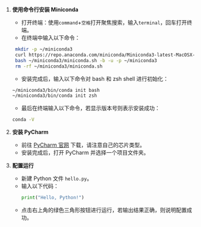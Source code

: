 1. **使用命令行安装 Miniconda**
   - 打开终端：使用`command`+`空格`打开聚焦搜索，输入`terminal`，回车打开终端。
   - 在终端中输入以下命令：
   ```bash
    mkdir -p ~/miniconda3
    curl https://repo.anaconda.com/miniconda/Miniconda3-latest-MacOSX-arm64.sh -o ~/miniconda3/miniconda.sh
    bash ~/miniconda3/miniconda.sh -b -u -p ~/miniconda3
    rm -rf ~/miniconda3/miniconda.sh
    ```
    - 安装完成后，输入以下命令对 bash 和 zsh shell 进行初始化：
    ```bash
    ~/miniconda3/bin/conda init bash
    ~/miniconda3/bin/conda init zsh
    ```
    - 最后在终端输入以下命令，若显示版本号则表示安装成功：
    ```bash
    conda -V
    ```

2. **安装 PyCharm**
   - 前往 [PyCharm 官网](https://www.jetbrains.com/pycharm/download/) 下载，请注意自己的芯片类型。
   - 安装完成后，打开 PyCharm 并选择一个项目文件夹。

4. **配置运行**
   - 新建 Python 文件 `hello.py`。
   - 输入以下代码：
     ```python
     print("Hello, Python!")
     ```
   - 点击右上角的绿色三角形按钮进行运行，若输出结果正确，则说明配置成功。